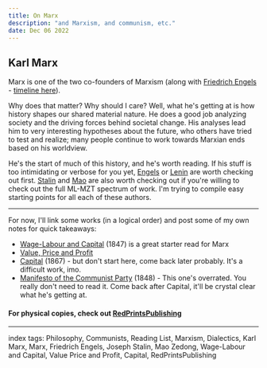 ```yaml
---
title: On Marx
description: "and Marxism, and communism, etc."
date: Dec 06 2022
---
```


## Karl Marx

Marx is one of the two co-founders of Marxism (along with [Friedrich Engels](/posts/on-engels) - [timeline here](https://en.prolewiki.org/wiki/Timeline_of_Marx_and_Engels)).

Why does that matter? Why should I care? Well, what he's getting at is how history shapes our shared material nature. He does a good job analyzing society and the driving forces behind societal change. His analyses lead him to very interesting hypotheses about the future, who others have tried to test and realize; many people continue to work towards Marxian ends based on his worldview.

He's the start of much of this history, and he's worth reading. If his stuff is too intimidating or verbose for you yet, [Engels](/posts/on-engels) or [Lenin](/posts/on-lenin) are worth checking out first. [Stalin](/posts/on-stalin) and [Mao](/posts/on-mao) are also worth checking out if you're willing to check out the full ML-MZT spectrum of work. I'm trying to compile easy starting points for all each of these authors.

---

For now, I'll link some works (in a logical order) and post some of my own notes for quick takeaways:
- [Wage-Labour and Capital](https://www.marxists.org/archive/marx/works/1847/wage-labour/index.htm) (1847) is a great starter read for Marx
- [Value, Price and Profit](https://www.marxists.org/archive/marx/works/1865/value-price-profit/)
- [Capital](https://www.marxists.org/archive/marx/works/1867-c1/ch01.htm) (1867) - but don't start here, come back later probably. It's a difficult work, imo.
- [Manifesto of the Communist Party](https://www.marxists.org/archive/marx/works/1848/communist-manifesto/) (1848) - This one's overrated. You really don't need to read it. Come back after Capital, it'll be crystal clear what he's getting at.

#### For physical copies, check out [RedPrintsPublishing](https://www.lulu.com/spotlight/redprintspublishing)

---

index tags: Philosophy, Communists, Reading List, Marxism, Dialectics, Karl Marx, Marx, Friedrich Engels, Joseph Stalin, Mao Zedong, Wage-Labour and Capital, Value Price and Profit, Capital, RedPrintsPublishing